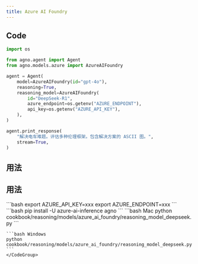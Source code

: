 ```yaml
---
title: Azure AI Foundry
---
```

## Code

```python cookbook/reasoning/models/azure_ai_foundry/reasoning_model_deepseek.py
import os

from agno.agent import Agent
from agno.models.azure import AzureAIFoundry

agent = Agent(
    model=AzureAIFoundry(id="gpt-4o"),
    reasoning=True,
    reasoning_model=AzureAIFoundry(
        id="DeepSeek-R1",
        azure_endpoint=os.getenv("AZURE_ENDPOINT"),
        api_key=os.getenv("AZURE_API_KEY"),
    ),
)

agent.print_response(
    "解决电车难题。评估多种伦理框架。包含解决方案的 ASCII 图。",
    stream=True,
)

```

## 用法

## 用法

<Steps>
  <Snippet file="create-venv-step.mdx" />

  <Step title="设置你的 API 密钥">
    ```bash
    export AZURE_API_KEY=xxx
    export AZURE_ENDPOINT=xxx
    ```
  </Step>

  <Step title="安装库">
    ```bash
    pip install -U azure-ai-inference agno
    ```
  </Step>

  <Step title="运行 Agent">
    <CodeGroup>
    ```bash Mac
    python cookbook/reasoning/models/azure_ai_foundry/reasoning_model_deepseek.py
    ```

    ```bash Windows
    python cookbook/reasoning/models/azure_ai_foundry/reasoning_model_deepseek.py
    ```
    </CodeGroup>
</Step>
</Steps>